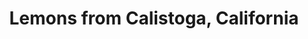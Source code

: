 ---
title: Lemons from Calistoga, California
media: 
dimensions: 20" x 16"
hero_image: ../../images/gallery/lemons_from_calistoga.jpg
sale_status: Sold
---